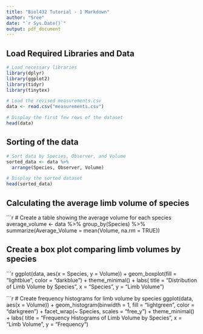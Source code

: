 ```yaml
---
title: "Biol432 Tutorial - 1 Markdown"
author: "Sree"
date: "`r Sys.Date()`"
output: pdf_document
---
```


## Load Required Libraries and Data

```r
# Load necessary libraries
library(dplyr)
library(ggplot2)
library(tidyr)
library(tinytex)

# Load the revised measurements.csv
data <- read.csv("measurements.csv")

# Display the first few rows of the dataset
head(data)
```

## Sorting of the data

```r
# Sort data by Species, Observer, and Volume
sorted_data <- data %>%
  arrange(Species, Observer, Volume)

# Display the sorted dataset
head(sorted_data)
```

## Calculating the average limb volume of species

```r
# Create a table showing the average volume for each species
average_volume <- data %>%
  group_by(Species) %>%
  summarize(Average_Volume = mean(Volume, na.rm = TRUE))


## Create a box plot comparing limb volumes by species
```r
ggplot(data, aes(x = Species, y = Volume)) +
  geom_boxplot(fill = "lightblue", color = "darkblue") +
  theme_minimal() +
  labs(
    title = "Distribution of Limb Volume by Species",
    x = "Species",
    y = "Limb Volume")

```r
# Create frequency histograms for limb volume by species
ggplot(data, aes(x = Volume)) +
  geom_histogram(binwidth = 1, fill = "lightgreen", color = "darkgreen") +
  facet_wrap(~ Species, scales = "free_y") +
  theme_minimal() +
  labs(
    title = "Frequency Histograms of Limb Volume by Species",
    x = "Limb Volume",
    y = "Frequency")











